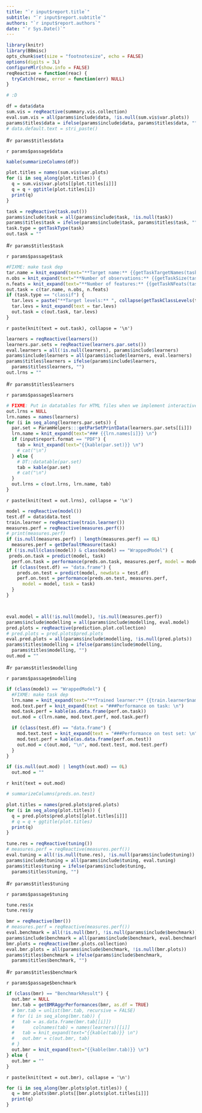 ---
title: "`r input$report.title`"
subtitle: "`r input$report.subtitle`"
authors: "`r input$report.authors`"
date: "`r Sys.Date()`"
---

```{r setup, echo=FALSE}
library(knitr)
library(BBmisc)
opts_chunk$set(size = "footnotesize", echo = FALSE)
options(digits = 3L)
configureMlr(show.info = FALSE)
reqReactive = function(reac) {
  tryCatch(reac, error = function(err) NULL)
}
````

```{r testchunk,echo=FALSE}
# :D
```


```{r data.prep}
df = data$data
sum.vis = reqReactive(summary.vis.collection)
eval.sum.vis = all(params$include$data, !is.null(sum.vis$var.plots))
params$titles$data = ifelse(params$include$data, params$titles$data, "")
# data.default.text = stri_paste()
```

#`r params$titles$data`

`r params$passage$data`

```{r data,include=params$include$data}
kable(summarizeColumns(df))
```

```{r data.vis.prep,eval=eval.sum.vis}
plot.titles = names(sum.vis$var.plots)
for (i in seq_along(plot.titles)) {
  q = sum.vis$var.plots[[plot.titles[i]]]
  q = q + ggtitle(plot.titles[i])
  print(q)
}
```

\newpage


```{r task.prep}
task = reqReactive(task.out())
params$include$task = all(params$include$task, !is.null(task))
params$titles$task = ifelse(params$include$task, params$titles$task, "")
task.type = getTaskType(task)
out.task = ""
```

#`r params$titles$task`

`r params$passage$task`

```{r task,eval=params$include$task}
#FIXME: make task dep
tar.name = knit_expand(text="**Target name:** {{getTaskTargetNames(task)}} \n")
n.obs = knit_expand(text="**Number of observations:** {{getTaskSize(task)}} \n")
n.feats = knit_expand(text="**Number of features:** {{getTaskNFeats(task)}} \n")
out.task = c(tar.name, n.obs, n.feats)
if (task.type == "classif") {
  tar.levs = paste("**Target levels:** ", collapse(getTaskClassLevels(task), sep = ", "), "\n")
  tar.levs = knit_expand(text = tar.levs)
  out.task = c(out.task, tar.levs)
}
```

`r paste(knit(text = out.task), collapse = '\n')`

\newpage


```{r learners.prep,include=params$include$learners}
learners = reqReactive(learners())
learners.par.sets = reqReactive(learners.par.sets())
eval.learners = all(!is.null(learners), params$include$learners)
params$include$learners = all(params$include$learners, eval.learners)
params$titles$learners = ifelse(params$include$learners,
  params$titles$learners, "")
out.lrns = ""
```

#`r params$titles$learners`

`r params$passage$learners`

```{r learners,eval=eval.learners,results="asis"}
# FIXME: Put in datatables for HTML files when we implement interactive code chunks
out.lrns = NULL
lrn.names = names(learners)
for (i in seq_along(learners.par.sets)) {
  par.set = ParamHelpers:::getParSetPrintData(learners.par.sets[[i]])
  lrn.name = knit_expand(text="### {{lrn.names[i]}} \n")
  if (input$report.format == "PDF") {
    tab = knit_expand(text="{{kable(par.set)}} \n")
    # cat("\n")
  } else {
    # DT::datatable(par.set)
    tab = kable(par.set)
    # cat("\n")
  }
  out.lrns = c(out.lrns, lrn.name, tab)
}
```

`r paste(knit(text = out.lrns), collapse = '\n')`

\newpage


```{r modelling.prep}
model = reqReactive(model())
test.df = data$data.test
train.learner = reqReactive(train.learner())
measures.perf = reqReactive(measures.perf())
# print(measures.perf)
if (is.null(measures.perf) | length(measures.perf) == 0L)
  measures.perf = getDefaultMeasure(task)
if (!is.null(class(model)) & class(model) == "WrappedModel") {
 preds.on.task = predict(model, task)
  perf.on.task = performance(preds.on.task, measures.perf, model = model, task = task) 
  if (class(test.df) == "data.frame") {
    preds.on.test = predict(model, newdata = test.df)
    perf.on.test = performance(preds.on.test, measures.perf,
      model = model, task = task)
  }
}



eval.model = all(!is.null(model), !is.null(measures.perf))
params$include$modelling = all(params$include$modelling, eval.model)
pred.plots = reqReactive(prediction.plot.collection)
# pred.plots = pred.plots$pred.plots
eval.pred.plots = all(params$include$modelling, !is.null(pred.plots))
params$titles$modelling = ifelse(params$include$modelling,
  params$titles$modelling, "")
out.mod = ""
```

#`r params$titles$modelling`

`r params$passage$modelling`

```{r modelling.text,eval=params$include$task}
if (class(model) == "WrappedModel") {
  #FIXME: make task dep
  lrn.name = knit_expand(text="**Trained learner:** {{train.learner$name}} \n")
  mod.text.perf = knit_expand(text = "###Performance on task: \n")
  mod.task.perf = kable(as.data.frame(perf.on.task))
  out.mod = c(lrn.name, mod.text.perf, mod.task.perf)

  if (class(test.df) == "data.frame") {
    mod.text.test = knit_expand(text = "###Performance on test set: \n")
    mod.test.perf = kable(as.data.frame(perf.on.test))
    out.mod = c(out.mod, "\n", mod.text.test, mod.test.perf)
  }  
}

if (is.null(out.mod) | length(out.mod) == 0L)
  out.mod = ""

```

`r knit(text = out.mod)`

```{r modelling,include=params$include$modelling}
# summarizeColumns(preds.on.test)
```

\newpage

```{r pred.plots,eval=eval.pred.plots}
plot.titles = names(pred.plots$pred.plots)
for (i in seq_along(plot.titles)) {
  q = pred.plots$pred.plots[[plot.titles[i]]]
  # q = q + ggtitle(plot.titles)
  print(q)
}
```

\newpage


```{r tuning.prep}
tune.res = reqReactive(tuning())
# measures.perf = reqReactive(measures.perf())
eval.tuning = all(!is.null(tune.res), !is.null(params$include$tuning))
params$include$tuning = all(params$include$tuning, eval.tuning)
params$titles$tuning = ifelse(params$include$tuning,
  params$titles$tuning, "")
```

#`r params$titles$tuning`

`r params$passage$tuning`

```{r tuning,include=params$include$tuning}
tune.res$x
tune.res$y
```

\newpage


```{r benchmark.prep}
bmr = reqReactive(bmr())
# measures.perf = reqReactive(measures.perf())
eval.benchmark = all(!is.null(bmr), !is.null(params$include$benchmark))
params$include$benchmark = all(params$include$benchmark, eval.benchmark)
bmr.plots = reqReactive(bmr.plots.collection)
eval.bmr.plots = all(params$include$benchmark, !is.null(bmr.plots))
params$titles$benchmark = ifelse(params$include$benchmark,
  params$titles$benchmark, "")
```

#`r params$titles$benchmark`

`r params$passage$benchmark`

```{r benchmark,include=params$include$benchmark}
if (class(bmr) == "BenchmarkResult") {
  out.bmr = NULL
  bmr.tab = getBMRAggrPerformances(bmr, as.df = TRUE)
  # bmr.tab = unlist(bmr.tab, recursive = FALSE)
  # for (i in seq_along(bmr.tab)) {
  #   tab = as.data.frame(bmr.tab[[i]])
  #       colnames(tab) = names(learners)[[i]]
  #   tab = knit_expand(text="{{kable(tab)}} \n")
  #   out.bmr = c(out.bmr, tab)
  # }
  out.bmr = knit_expand(text="{{kable(bmr.tab)}} \n")
} else {
  out.bmr = ""
}


```

`r paste(knit(text = out.bmr), collapse = '\n')`

```{r bmr.plots,eval=eval.bmr.plots}
for (i in seq_along(bmr.plots$plot.titles)) {
  q = bmr.plots$bmr.plots[[bmr.plots$plot.titles[i]]]
  print(q)
}
```


